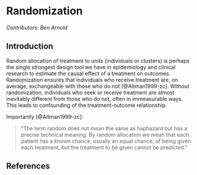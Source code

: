
# Randomization {#randomization}

_Contributors: Ben Arnold_


## Introduction {#randomization_intro}

Random allocation of treatment to units (individuals or clusters) is perhaps the single strongest design tool we have in epidemiology and clinical research to estimate the causal effect of a treatment on outcomes.  Randomization ensures that individuals who receive treatment are, on average, exchangeable with those who do not [@Altman1999-zc]. Without randomization, individuals who seek or receive treatment are almost inevitably different from those who do not, often in immeasurable ways. This leads to confounding of the treatment-outcome relationship. 

Importantly [@Altman1999-zc]:

> "The term random does not mean the same as haphazard but has a precise technical meaning. By random allocation we mean that each patient has a known chance, usually an equal chance, of being given each treatment, but the treatment to be given cannot be predicted."







## References {-}


